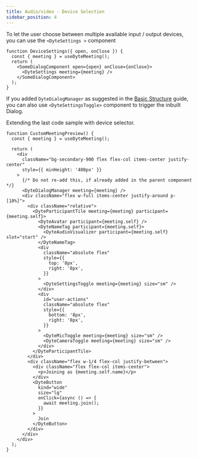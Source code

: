 ```yaml
---
title: Audio/video - Device Selection
sidebar_position: 4
---
```


To let the user choose between multiple available input / output devices, you can use the `<DyteSettings >` component

```tsx
function DeviceSettings({ open, onClose }) {
  const { meeting } = useDyteMeeting();
  return (
    <SomeDialogComponent open={open} onClose={onClose}>
      <DyteSettings meeting={meeting} />
    </SomeDialogComponent>
  );
}
```

If you added `DyteDialogManager` as suggested in the [Basic Structure](/react-ui-kit/build-pre-call-ui/build-your-own/initial-code-skeleton#file-meetingtsx) guide, you can also use `<DyteSettingsToggle>` component to trigger the inbuilt Dialog.

Extending the last code sample with device selector.

```tsx live showLineNumbers
function CustomMeetingPreview() {
  const { meeting } = useDyteMeeting();

  return (
    <div
      className="bg-secondary-900 flex flex-col items-center justify-center"
      style={{ minHeight: '400px' }}
    >
      {/* Do not re-add this, if already added in the parent component */}
      <DyteDialogManager meeting={meeting} />
      <div className="flex w-full items-center justify-around p-[10%]">
        <div className="relative">
          <DyteParticipantTile meeting={meeting} participant={meeting.self}>
            <DyteAvatar participant={meeting.self} />
            <DyteNameTag participant={meeting.self}>
              <DyteAudioVisualizer participant={meeting.self} slot="start" />
            </DyteNameTag>
            <div
              className="absolute flex"
              style={{
                top: '8px',
                right: '8px',
              }}
            >
              <DyteSettingsToggle meeting={meeting} size="sm" />
            </div>
            <div
              id="user-actions"
              className="absolute flex"
              style={{
                bottom: '8px',
                right: '8px',
              }}
            >
              <DyteMicToggle meeting={meeting} size="sm" />
              <DyteCameraToggle meeting={meeting} size="sm" />
            </div>
          </DyteParticipantTile>
        </div>
        <div className="flex w-1/4 flex-col justify-between">
          <div className="flex flex-col items-center">
            <p>Joining as {meeting.self.name}</p>
          </div>
          <DyteButton
            kind="wide"
            size="lg"
            onClick={async () => {
              await meeting.join();
            }}
          >
            Join
          </DyteButton>
        </div>
      </div>
    </div>
  );
}
```
